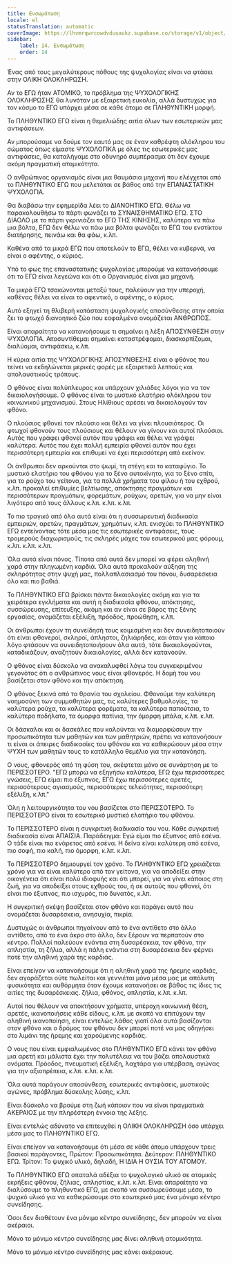 ```yaml
---
title: Ενσωμάτωση
locale: el
statusTranslation: automatic
coverImage: https://lhvmrqwrcowdvduuaukz.supabase.co/storage/v1/object/public/strapi-uploads/small_cover-educacion-fundamental.webp-2d51a7828a2b1309555be27f7e2a61a0.webp
sidebar:
    label: 14. Ενσωμάτωση
    order: 14
---
```

Ένας από τους μεγαλύτερους πόθους της ψυχολογίας είναι να φτάσει στην ΟΛΙΚΗ ΟΛΟΚΛΗΡΩΣΗ.

Αν το ΕΓΩ ήταν ΑΤΟΜΙΚΟ, το πρόβλημα της ΨΥΧΟΛΟΓΙΚΗΣ ΟΛΟΚΛΗΡΩΣΗΣ θα λυνόταν με εξαιρετική ευκολία, αλλά δυστυχώς για τον κόσμο το ΕΓΩ υπάρχει μέσα σε κάθε άτομο σε ΠΛΗΘΥΝΤΙΚΗ μορφή.

Το ΠΛΗΘΥΝΤΙΚΟ ΕΓΩ είναι η θεμελιώδης αιτία όλων των εσωτερικών μας αντιφάσεων.

Αν μπορούσαμε να δούμε τον εαυτό μας σε έναν καθρέφτη ολόκληρου του σώματος όπως είμαστε ΨΥΧΟΛΟΓΙΚΑ με όλες τις εσωτερικές μας αντιφάσεις, θα καταλήγαμε στο οδυνηρό συμπέρασμα ότι δεν έχουμε ακόμη πραγματική ατομικότητα.

Ο ανθρώπινος οργανισμός είναι μια θαυμάσια μηχανή που ελέγχεται από το ΠΛΗΘΥΝΤΙΚΟ ΕΓΩ που μελετάται σε βάθος από την ΕΠΑΝΑΣΤΑΤΙΚΗ ΨΥΧΟΛΟΓΙΑ.

Θα διαβάσω την εφημερίδα λέει το ΔΙΑΝΟΗΤΙΚΟ ΕΓΩ. Θέλω να παρακολουθήσω το πάρτι φωνάζει το ΣΥΝΑΙΣΘΗΜΑΤΙΚΟ ΕΓΩ. ΣΤΟ ΔΙΑΟΛΟ με το πάρτι γκρινιάζει το ΕΓΩ ΤΗΣ ΚΙΝΗΣΗΣ, καλύτερα να πάω μια βόλτα, ΕΓΩ δεν θέλω να πάω μια βόλτα φωνάζει το ΕΓΩ του ενστίκτου διατήρησης, πεινάω και θα φάω, κ.λπ.

Καθένα από τα μικρά ΕΓΩ που αποτελούν το ΕΓΩ, θέλει να κυβερνά, να είναι ο αφέντης, ο κύριος.

Υπό το φως της επαναστατικής ψυχολογίας μπορούμε να κατανοήσουμε ότι το ΕΓΩ είναι λεγεώνα και ότι ο Οργανισμός είναι μια μηχανή.

Τα μικρά ΕΓΩ τσακώνονται μεταξύ τους, παλεύουν για την υπεροχή, καθένας θέλει να είναι το αφεντικό, ο αφέντης, ο κύριος.

Αυτό εξηγεί τη θλιβερή κατάσταση ψυχολογικής αποσύνθεσης στην οποία ζει το φτωχό διανοητικό ζώο που εσφαλμένα ονομάζεται ΑΝΘΡΩΠΟΣ.

Είναι απαραίτητο να κατανοήσουμε τι σημαίνει η λέξη ΑΠΟΣΥΝΘΕΣΗ στην ΨΥΧΟΛΟΓΙΑ. Αποσυντίθεμαι σημαίνει καταστρέφομαι, διασκορπίζομαι, διαλύομαι, αντιφάσκω, κ.λπ.

Η κύρια αιτία της ΨΥΧΟΛΟΓΙΚΗΣ ΑΠΟΣΥΝΘΕΣΗΣ είναι ο φθόνος που τείνει να εκδηλώνεται μερικές φορές με εξαιρετικά λεπτούς και απολαυστικούς τρόπους.

Ο φθόνος είναι πολύπλευρος και υπάρχουν χιλιάδες λόγοι για να τον δικαιολογήσουμε. Ο φθόνος είναι το μυστικό ελατήριο ολόκληρου του κοινωνικού μηχανισμού. Στους Ηλίθιους αρέσει να δικαιολογούν τον φθόνο.

Ο πλούσιος φθονεί τον πλούσιο και θέλει να γίνει πλουσιότερος. Οι φτωχοί φθονούν τους πλούσιους και θέλουν να γίνουν και αυτοί πλούσιοι. Αυτός που γράφει φθονεί αυτόν που γράφει και θέλει να γράψει καλύτερα. Αυτός που έχει πολλή εμπειρία φθονεί αυτόν που έχει περισσότερη εμπειρία και επιθυμεί να έχει περισσότερη από εκείνον.

Οι άνθρωποι δεν αρκούνται στο ψωμί, τη στέγη και το καταφύγιο. Το μυστικό ελατήριο του φθόνου για το ξένο αυτοκίνητο, για το ξένο σπίτι, για το ρούχο του γείτονα, για τα πολλά χρήματα του φίλου ή του εχθρού, κ.λπ. προκαλεί επιθυμίες βελτίωσης, απόκτησης πραγμάτων και περισσότερων πραγμάτων, φορεμάτων, ρούχων, αρετών, για να μην είναι λιγότερο από τους άλλους κ.λπ. κ.λπ. κ.λπ.

Το πιο τραγικό από όλα αυτά είναι ότι η συσσωρευτική διαδικασία εμπειριών, αρετών, πραγμάτων, χρημάτων, κ.λπ. ενισχύει το ΠΛΗΘΥΝΤΙΚΟ ΕΓΩ εντείνοντας τότε μέσα μας τις εσωτερικές αντιφάσεις, τους τρομερούς διαχωρισμούς, τις σκληρές μάχες του εσωτερικού μας φόρουμ, κ.λπ. κ.λπ. κ.λπ.

Όλα αυτά είναι πόνος. Τίποτα από αυτά δεν μπορεί να φέρει αληθινή χαρά στην πληγωμένη καρδιά. Όλα αυτά προκαλούν αύξηση της σκληρότητας στην ψυχή μας, πολλαπλασιασμό του πόνου, δυσαρέσκεια όλο και πιο βαθιά.

Το ΠΛΗΘΥΝΤΙΚΟ ΕΓΩ βρίσκει πάντα δικαιολογίες ακόμη και για τα χειρότερα εγκλήματα και αυτή η διαδικασία φθόνου, απόκτησης, συσσώρευσης, επίτευξης, ακόμη και αν είναι σε βάρος της ξένης εργασίας, ονομάζεται εξέλιξη, πρόοδος, προώθηση, κ.λπ.

Οι άνθρωποι έχουν τη συνείδησή τους κοιμισμένη και δεν συνειδητοποιούν ότι είναι φθονεροί, σκληροί, άπληστοι, ζηλιάρηδες, και όταν για κάποιο λόγο φτάσουν να συνειδητοποιήσουν όλα αυτά, τότε δικαιολογούνται, καταδικάζουν, αναζητούν δικαιολογίες, αλλά δεν κατανοούν.

Ο φθόνος είναι δύσκολο να ανακαλυφθεί λόγω του συγκεκριμένου γεγονότος ότι ο ανθρώπινος νους είναι φθονερός. Η δομή του νου βασίζεται στον φθόνο και την απόκτηση.

Ο φθόνος ξεκινά από τα θρανία του σχολείου. Φθονούμε την καλύτερη νοημοσύνη των συμμαθητών μας, τις καλύτερες βαθμολογίες, τα καλύτερα ρούχα, τα καλύτερα φορέματα, τα καλύτερα παπούτσια, το καλύτερο ποδήλατο, τα όμορφα πατίνια, την όμορφη μπάλα, κ.λπ. κ.λπ.

Οι δάσκαλοι και οι δασκάλες που καλούνται να διαμορφώσουν την προσωπικότητα των μαθητών και των μαθητριών, πρέπει να κατανοήσουν τι είναι οι άπειρες διαδικασίες του φθόνου και να καθιερώσουν μέσα στην ΨΥΧΗ των μαθητών τους το κατάλληλο θεμέλιο για την κατανόηση.

Ο νους, φθονερός από τη φύση του, σκέφτεται μόνο σε συνάρτηση με το ΠΕΡΙΣΣΟΤΕΡΟ. "ΕΓΩ μπορώ να εξηγήσω καλύτερα, ΕΓΩ έχω περισσότερες γνώσεις, ΕΓΩ είμαι πιο έξυπνος, ΕΓΩ έχω περισσότερες αρετές, περισσότερους αγιασμούς, περισσότερες τελειότητες, περισσότερη εξέλιξη, κ.λπ."

Όλη η λειτουργικότητα του νου βασίζεται στο ΠΕΡΙΣΣΟΤΕΡΟ. Το ΠΕΡΙΣΣΟΤΕΡΟ είναι το εσωτερικό μυστικό ελατήριο του φθόνου.

Το ΠΕΡΙΣΣΟΤΕΡΟ είναι η συγκριτική διαδικασία του νου. Κάθε συγκριτική διαδικασία είναι ΑΠΑΙΣΙΑ. Παράδειγμα: Εγώ είμαι πιο έξυπνος από εσένα. Ο τάδε είναι πιο ενάρετος από εσένα. Η δείνα είναι καλύτερη από εσένα, πιο σοφή, πιο καλή, πιο όμορφη, κ.λπ. κ.λπ.

Το ΠΕΡΙΣΣΟΤΕΡΟ δημιουργεί τον χρόνο. Το ΠΛΗΘΥΝΤΙΚΟ ΕΓΩ χρειάζεται χρόνο για να είναι καλύτερο από τον γείτονα, για να αποδείξει στην οικογένεια ότι είναι πολύ ιδιοφυής και ότι μπορεί, για να γίνει κάποιος στη ζωή, για να αποδείξει στους εχθρούς του, ή σε αυτούς που φθονεί, ότι είναι πιο έξυπνος, πιο ισχυρός, πιο δυνατός, κ.λπ.

Η συγκριτική σκέψη βασίζεται στον φθόνο και παράγει αυτό που ονομάζεται δυσαρέσκεια, ανησυχία, πικρία.

Δυστυχώς οι άνθρωποι πηγαίνουν από το ένα αντίθετο στο άλλο αντίθετο, από το ένα άκρο στο άλλο, δεν ξέρουν να περπατούν στο κέντρο. Πολλοί παλεύουν ενάντια στη δυσαρέσκεια, τον φθόνο, την απληστία, τη ζήλια, αλλά η πάλη ενάντια στη δυσαρέσκεια δεν φέρνει ποτέ την αληθινή χαρά της καρδιάς.

Είναι επείγον να κατανοήσουμε ότι η αληθινή χαρά της ήρεμης καρδιάς, δεν αγοράζεται ούτε πωλείται και γεννιέται μόνο μέσα μας με απόλυτη φυσικότητα και αυθόρμητα όταν έχουμε κατανοήσει σε βάθος τις ίδιες τις αιτίες της δυσαρέσκειας. ζήλια, φθόνος, απληστία, κ.λπ. κ.λπ.

Αυτοί που θέλουν να αποκτήσουν χρήματα, υπέροχη κοινωνική θέση, αρετές, ικανοποιήσεις κάθε είδους, κ.λπ. με σκοπό να επιτύχουν την αληθινή ικανοποίηση, είναι εντελώς λάθος γιατί όλα αυτά βασίζονται στον φθόνο και ο δρόμος του φθόνου δεν μπορεί ποτέ να μας οδηγήσει στο λιμάνι της ήρεμης και χαρούμενης καρδιάς.

Ο νους που είναι εμφιαλωμένος στο ΠΛΗΘΥΝΤΙΚΟ ΕΓΩ κάνει τον φθόνο μια αρετή και μάλιστα έχει την πολυτέλεια να του βάζει απολαυστικά ονόματα. Πρόοδος, πνευματική εξέλιξη, λαχτάρα για υπέρβαση, αγώνας για την αξιοπρέπεια, κ.λπ. κ.λπ. κ.λπ.

Όλα αυτά παράγουν αποσύνθεση, εσωτερικές αντιφάσεις, μυστικούς αγώνες, πρόβλημα δύσκολης λύσης, κ.λπ.

Είναι δύσκολο να βρούμε στη ζωή κάποιον που να είναι πραγματικά ΑΚΕΡΑΙΟΣ με την πληρέστερη έννοια της λέξης.

Είναι εντελώς αδύνατο να επιτευχθεί η ΟΛΙΚΗ ΟΛΟΚΛΗΡΩΣΗ όσο υπάρχει μέσα μας το ΠΛΗΘΥΝΤΙΚΟ ΕΓΩ.

Είναι επείγον να κατανοήσουμε ότι μέσα σε κάθε άτομο υπάρχουν τρεις βασικοί παράγοντες, Πρώτον: Προσωπικότητα. Δεύτερον: ΠΛΗΘΥΝΤΙΚΟ ΕΓΩ. Τρίτον: Το ψυχικό υλικό, δηλαδή, Η ΙΔΙΑ Η ΟΥΣΙΑ ΤΟΥ ΑΤΟΜΟΥ.

Το ΠΛΗΘΥΝΤΙΚΟ ΕΓΩ σπαταλά αδέξια το ψυχολογικό υλικό σε ατομικές εκρήξεις φθόνου, ζήλιας, απληστίας, κ.λπ. κ.λπ. Είναι απαραίτητο να διαλύσουμε το πληθυντικό ΕΓΩ, με σκοπό να συσσωρεύσουμε μέσα, το ψυχικό υλικό για να καθιερώσουμε στο εσωτερικό μας ένα μόνιμο κέντρο συνείδησης.

Όσοι δεν διαθέτουν ένα μόνιμο κέντρο συνείδησης, δεν μπορούν να είναι ακέραιοι.

Μόνο το μόνιμο κέντρο συνείδησης μας δίνει αληθινή ατομικότητα.

Μόνο το μόνιμο κέντρο συνείδησης μας κάνει ακέραιους.

